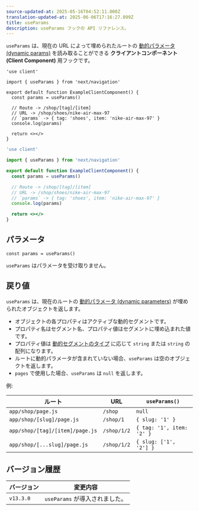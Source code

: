 ```yaml
---
source-updated-at: 2025-05-16T04:52:11.000Z
translation-updated-at: 2025-06-06T17:16:27.099Z
title: useParams
description: useParams フックの API リファレンス。
---
```


`useParams` は、現在の URL によって埋められたルートの [動的パラメータ (dynamic params)](/docs/app/building-your-application/routing/dynamic-routes) を読み取ることができる **クライアントコンポーネント (Client Component)** 用フックです。

```tsx filename="app/example-client-component.tsx" switcher
'use client'

import { useParams } from 'next/navigation'

export default function ExampleClientComponent() {
  const params = useParams()

  // Route -> /shop/[tag]/[item]
  // URL -> /shop/shoes/nike-air-max-97
  // `params` -> { tag: 'shoes', item: 'nike-air-max-97' }
  console.log(params)

  return <></>
}
```

```jsx filename="app/example-client-component.js" switcher
'use client'

import { useParams } from 'next/navigation'

export default function ExampleClientComponent() {
  const params = useParams()

  // Route -> /shop/[tag]/[item]
  // URL -> /shop/shoes/nike-air-max-97
  // `params` -> { tag: 'shoes', item: 'nike-air-max-97' }
  console.log(params)

  return <></>
}
```

## パラメータ

```tsx
const params = useParams()
```

`useParams` はパラメータを受け取りません。

## 戻り値

`useParams` は、現在のルートの [動的パラメータ (dynamic parameters)](/docs/app/building-your-application/routing/dynamic-routes) が埋められたオブジェクトを返します。

- オブジェクトの各プロパティはアクティブな動的セグメントです。
- プロパティ名はセグメント名、プロパティ値はセグメントに埋め込まれた値です。
- プロパティ値は [動的セグメントのタイプ](/docs/app/building-your-application/routing/dynamic-routes) に応じて `string` または `string` の配列になります。
- ルートに動的パラメータが含まれていない場合、`useParams` は空のオブジェクトを返します。
- `pages` で使用した場合、`useParams` は `null` を返します。

例:

| ルート                           | URL         | `useParams()`             |
| ------------------------------- | ----------- | ------------------------- |
| `app/shop/page.js`              | `/shop`     | `null`                    |
| `app/shop/[slug]/page.js`       | `/shop/1`   | `{ slug: '1' }`           |
| `app/shop/[tag]/[item]/page.js` | `/shop/1/2` | `{ tag: '1', item: '2' }` |
| `app/shop/[...slug]/page.js`    | `/shop/1/2` | `{ slug: ['1', '2'] }`    |

## バージョン履歴

| バージョン   | 変更内容                 |
| --------- | ----------------------- |
| `v13.3.0` | `useParams` が導入されました。 |